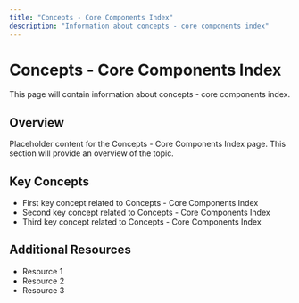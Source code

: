 ```yaml
---
title: "Concepts - Core Components Index"
description: "Information about concepts - core components index"
---
```


# Concepts - Core Components Index

This page will contain information about concepts - core components index.

## Overview

Placeholder content for the Concepts - Core Components Index page. This section will provide an overview of the topic.

## Key Concepts

- First key concept related to Concepts - Core Components Index
- Second key concept related to Concepts - Core Components Index
- Third key concept related to Concepts - Core Components Index

## Additional Resources

- Resource 1
- Resource 2
- Resource 3
